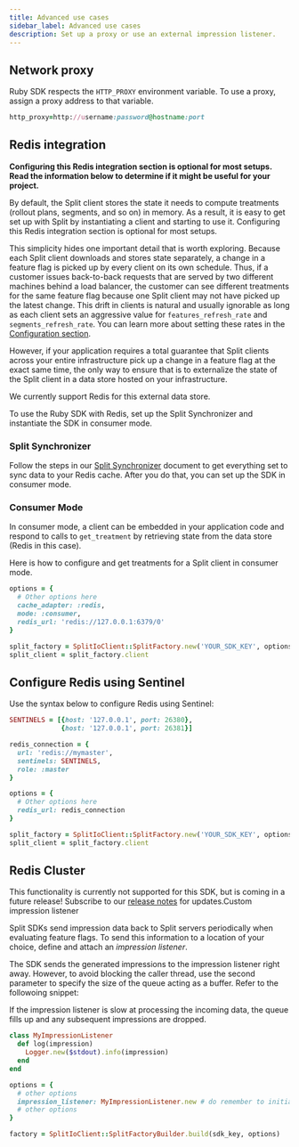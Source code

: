 ```yaml
---
title: Advanced use cases
sidebar_label: Advanced use cases
description: Set up a proxy or use an external impression listener.
---
```


## Network proxy

Ruby SDK respects the `HTTP_PROXY` environment variable. To use a proxy, assign a proxy address to that variable.

```ruby title="Proxy"
http_proxy=http://username:password@hostname:port
```

## Redis integration

**Configuring this Redis integration section is optional for most setups. Read the information below to determine if it might be useful for your project.**

By default, the Split client stores the state it needs to compute treatments (rollout plans, segments, and so on) in memory. As a result, it is easy to get set up with Split by instantiating a client and starting to use it. Configuring this Redis integration section is optional for most setups.

This simplicity hides one important detail that is worth exploring. Because each Split client downloads and stores state separately, a change in a feature flag is picked up by every client on its own schedule. Thus, if a customer issues back-to-back requests that are served by two different machines behind a load balancer, the customer can see different treatments for the same feature flag because one Split client may not have picked up the latest change. This drift in clients is natural and usually ignorable as long as each client sets an aggressive value for `features_refresh_rate` and `segments_refresh_rate`. You can learn more about setting these rates in the [Configuration section](#configuration).

However, if your application requires a total guarantee that Split clients across your entire infrastructure pick up a change in a feature flag at the exact same time, the only way to ensure that is to externalize the state of the Split client in a data store hosted on your infrastructure.

We currently support Redis for this external data store.

To use the Ruby SDK with Redis, set up the Split Synchronizer and instantiate the SDK in consumer mode.

### Split Synchronizer

Follow the steps in our [Split Synchronizer](https://help.split.io/hc/en-us/articles/360019686092) document to get everything set to sync data to your Redis cache. After you do that, you can set up the SDK in consumer mode.

### Consumer Mode

In consumer mode, a client can be embedded in your application code and respond to calls to `get_treatment` by retrieving state from the data store (Redis in this case).

Here is how to configure and get treatments for a Split client in consumer mode.

```ruby title="Ruby"
options = {
  # Other options here
  cache_adapter: :redis,
  mode: :consumer,
  redis_url: 'redis://127.0.0.1:6379/0'
}

split_factory = SplitIoClient::SplitFactory.new('YOUR_SDK_KEY', options)
split_client = split_factory.client
```

## Configure Redis using Sentinel

Use the syntax below to configure Redis using Sentinel:

```ruby title="Ruby"
SENTINELS = [{host: '127.0.0.1', port: 26380},
             {host: '127.0.0.1', port: 26381}]

redis_connection = {
  url: 'redis://mymaster',
  sentinels: SENTINELS,
  role: :master
}

options = {
  # Other options here
  redis_url: redis_connection
}

split_factory = SplitIoClient::SplitFactory.new('YOUR_SDK_KEY', options)
split_client = split_factory.client
```

## Redis Cluster

This functionality is currently not supported for this SDK, but is coming in a future release! Subscribe to our [release notes](https://www.split.io/releases) for updates.Custom impression listener

Split SDKs send impression data back to Split servers periodically when evaluating feature flags. To send this information to a location of your choice, define and attach an *impression listener*.

The SDK sends the generated impressions to the impression listener right away. However, to avoid blocking the caller thread, use the second parameter to specify the size of the queue acting as a buffer. Refer to the followoing snippet:

If the impression listener is slow at processing the incoming data, the queue fills up and any subsequent impressions are dropped.

```ruby title="Listener"
class MyImpressionListener
  def log(impression)
    Logger.new($stdout).info(impression)
  end
end

options = {
  # other options
  impression_listener: MyImpressionListener.new # do remember to initialize your class here
  # other options
}

factory = SplitIoClient::SplitFactoryBuilder.build(sdk_key, options)
```